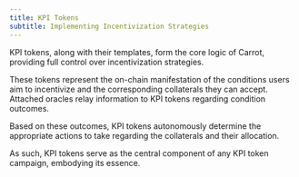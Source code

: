 ```yaml
---
title: KPI Tokens
subtitle: Implementing Incentivization Strategies
---
```


KPI tokens, along with their templates, form the core logic of Carrot, providing
full control over incentivization strategies.

These tokens represent the on-chain manifestation of the conditions users aim to
incentivize and the corresponding collaterals they can accept. Attached oracles
relay information to KPI tokens regarding condition outcomes.

Based on these outcomes, KPI tokens autonomously determine the appropriate
actions to take regarding the collaterals and their allocation.

As such, KPI tokens serve as the central component of any KPI token campaign,
embodying its essence.
